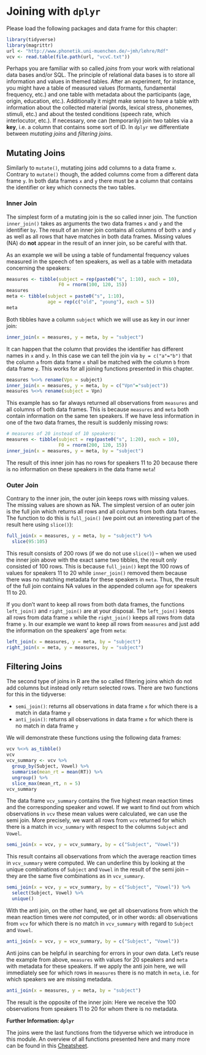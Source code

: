 # Joining with `dplyr`

Please load the following packages and data frame for this chapter:

```r
library(tidyverse)
library(magrittr)
url <- "http://www.phonetik.uni-muenchen.de/~jmh/lehre/Rdf"
vcv <- read.table(file.path(url, "vcvC.txt"))
```

Perhaps you are familiar with so called *joins* from your work with relational data bases and/or SQL. The principle of relational data bases is to store all information and values in themed tables. After an experiment, for instance, you might have a table of measured values (formants, fundamental frequency, etc.) and one table with metadata about the participants (age, origin, education, etc.). Additionally it might make sense to have a table with information about the collected material (words, lexical stress, phonemes, stimuli, etc.) and about the tested conditions (speech rate, which interlocutor, etc.). If necessary, one can (temporarily) join two tables via a **key**, i.e. a column that contains some sort of ID. In `dplyr` we differentiate between *mutating joins* and *filtering joins*.

## Mutating Joins

Similarly to `mutate()`, mutating joins add columns to a data frame `x`. Contrary to `mutate()` though, the added columns come from a different data frame `y`. In both data frames `x` and `y` there must be a column that contains the identifier or key which connects the two tables.

### Inner Join

The simplest form of a mutating join is the so called inner join. The function `inner_join()` takes as arguments the two data frames `x` and `y` and the identifier `by`. The result of an inner join contains all columns of both `x` and `y` as well as all rows that have matches in both data frames. Missing values (NA) do **not** appear in the result of an inner join, so be careful with that.

As an example we will be using a table of fundamental frequency values measured in the speech of ten speakers, as well as a table with metadata concerning the speakers:

```r
measures <- tibble(subject = rep(paste0("s", 1:10), each = 10),
                   F0 = rnorm(100, 120, 15))
measures
meta <- tibble(subject = paste0("s", 1:10),
               age = rep(c("old", "young"), each = 5))
meta
```

Both tibbles have a column `subject` which we will use as key in our inner join:

```r
inner_join(x = measures, y = meta, by = "subject")
```

It can happen that the column that provides the identifier has different names in `x` and `y`. In this case we can tell the join via `by = c("a"="b")` that the column `a` from data frame `x` shall be matched with the column `b` from data frame `y`. This works for all joining functions presented in this chapter.

```r
measures %<>% rename(Vpn = subject)
inner_join(x = measures, y = meta, by = c("Vpn"="subject"))
measures %<>% rename(subject = Vpn)
```

This example has so far always returned all observations from `measures` and all columns of both data frames. This is because `measures` and `meta` both contain information on the same ten speakers. If we have less information in one of the two data frames, the result is suddenly missing rows:

```r
# measures of 20 instead of 10 speakers:
measures <- tibble(subject = rep(paste0("s", 1:20), each = 10),
                   F0 = rnorm(200, 120, 15))
inner_join(x = measures, y = meta, by = "subject")
```

The result of this inner join has no rows for speakers 11 to 20 because there is no information on these speakers in the data frame `meta`!

### Outer Join

Contrary to the inner join, the outer join keeps rows with missing values. The missing values are shown as NA. The simplest version of an outer join is the full join which returns all rows and all columns from both data frames. The function to do this is `full_join()` (we point out an interesting part of the result here using `slice()`):

```r
full_join(x = measures, y = meta, by = "subject") %>% 
  slice(95:105)
```

This result consists of 200 rows (if we do not use `slice()`) -- when we used the inner join above with the exact same two tibbles, the result only consisted of 100 rows. This is because `full_join()` kept the 100 rows of values for speakers 11 to 20 while `inner_join()` removed them because there was no matching metadata for these speakers in `meta`. Thus, the result of the full join contains NA values in the appended column `age` for speakers 11 to 20.

If you don't want to keep all rows from both data frames, the functions `left_join()` and `right_join()` are at your disposal. The `left_join()` keeps all rows from data frame `x` while the `right_join()` keeps all rows from data frame `y`. In our example we want to keep all rows from `measures` and just add the information on the speakers' age from `meta`:

```r
left_join(x = measures, y = meta, by = "subject")
right_join(x = meta, y = measures, by = "subject")
```

## Filtering Joins

The second type of joins in R are the so called filtering joins which do not add columns but instead only return selected rows. There are two functions for this in the tidyverse:

- `semi_join()`: returns all observations in data frame `x` for which there is a match in data frame `y`
- `anti_join()`: returns all observations in data frame `x` for which there is no match in data frame `y`

We will demonstrate these functions using the following data frames:

```r
vcv %<>% as_tibble()
vcv
vcv_summary <- vcv %>% 
  group_by(Subject, Vowel) %>% 
  summarise(mean_rt = mean(RT)) %>% 
  ungroup() %>%
  slice_max(mean_rt, n = 5)
vcv_summary
```

The data frame `vcv_summary` contains the five highest mean reaction times and the corresponding speaker and vowel. If we want to find out from which observations in `vcv` these mean values were calculated, we can use the semi join. More precisely, we want all rows from `vcv` returned for which there is a match in `vcv_summary` with respect to the columns `Subject` and `Vowel`.

```r
semi_join(x = vcv, y = vcv_summary, by = c("Subject", "Vowel"))
```

This result contains all observations from which the average reaction times in `vcv_summary` were computed. We can underline this by looking at the unique combinations of `Subject` and `Vowel` in the result of the semi join -- they are the same five combinations as in `vcv_summary`.

```r
semi_join(x = vcv, y = vcv_summary, by = c("Subject", "Vowel")) %>% 
  select(Subject, Vowel) %>% 
  unique()
```

With the anti join, on the other hand, we get all observations from which the mean reaction times were *not*  computed, or in other words: all observations from `vcv` for which there is no match in `vcv_summary` with regard to `Subject` and `Vowel`.

```r
anti_join(x = vcv, y = vcv_summary, by = c("Subject", "Vowel"))
```

Anti joins can be helpful in searching for errors in your own data. Let's reuse the example from above, `measures` with values for 20 speakers and `meta` with metadata for these speakers. If we apply the anti join here, we will immediately see for which rows in `measures` there is no match in `meta`, i.e. for which speakers we are missing metadata.

```r
anti_join(x = measures, y = meta, by = "subject")
```

The result is the opposite of the inner join: Here we receive the 100 observations from speakers 11 to 20 for whom there is no metadata.

<div class="gray">
**Further Information: `dplyr`**

The joins were the last functions from the tidyverse which we introduce in this module. An overview of all functions presented here and many more can be found in this [Cheatsheet](https://raw.githubusercontent.com/rstudio/cheatsheets/master/data-transformation.pdf).

</div>
